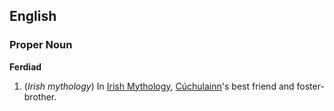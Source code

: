 ==English==

===Proper Noun===
{{Wikipedia}}
'''Ferdiad'''

#(''Irish mythology'') In [[Irish Mythology]], [[Cúchulainn]]'s best friend and foster-brother.